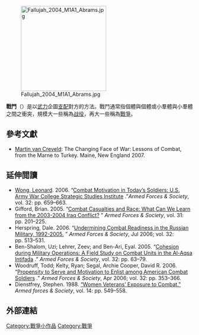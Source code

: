 {{Unreferenced|time=2017-07-27T05:59:56+00:00}}
{{not|決鬥}}
[[File:Fallujah_2004_M1A1_Abrams.jpg|230px]]

'''戰鬥'''（{{lang-en|combat}}）是以[[武力|武力]]企圖[[支配|支配]]對方的方法。戰鬥通常指個體與個體或小羣體與小羣體之間之衝突，規模大一些稱為[[战役|战役]]，再大一些稱為[[戰爭|戰爭]]。

==參考文獻==
{{refbegin}}
* [[Martin_van_Creveld|Martin van Creveld]]: The Changing Face of War: Lessons of Combat, from the Marne to Turkey. Maine, New England 2007.
{{refend}}

==延伸閲讀==
{{refbegin|2}}
*[[Wong,_Leonard|Wong, Leonard]]. 2006. “[http://afs.sagepub.com/cgi/content/abstract/32/4/659 Combat Motivation in Today’s Soldiers: U.S. Army War College Strategic Studies Institute] {{Wayback|url=http://afs.sagepub.com/cgi/content/abstract/32/4/659 |date=20100224011000 }}.”''Armed Forces & Society'', vol. 32: pp. 659–663. 
*Gifford, Brian. 2005. “[http://afs.sagepub.com/cgi/content/abstract/31/2/201 Combat Casualties and Race: What Can We Learn from the 2003-2004 Iraq Conflict?] {{Wayback|url=http://afs.sagepub.com/cgi/content/abstract/31/2/201 |date=20061017172822 }}” ''Armed Forces & Society'', vol. 31: pp. 201–225. 
*Herspring, Dale. 2006. “[http://afs.sagepub.com/cgi/content/abstract/32/4/513 Undermining Combat Readiness in the Russian Military, 1992-2005.] {{Wayback|url=http://afs.sagepub.com/cgi/content/abstract/32/4/513 |date=20090401045851 }}” ''Armed Forces & Society'', Jul 2006; vol. 32: pp. 513–531. 
*Ben-Shalom, Uzi; Lehrer, Zeev; and Ben-Ari, Eyal. 2005. “[http://afs.sagepub.com/cgi/content/abstract/32/1/63 Cohesion during Military Operations: A Field Study on Combat Units in the Al-Aqsa Intifada] {{Wayback|url=http://afs.sagepub.com/cgi/content/abstract/32/1/63 |date=20090331085954 }}.” ''Armed Forces & Society'', vol. 32: pp. 63–79. 
*Woodruff, Todd; Kelty, Ryan; Segal, Archie Cooper, David R. 2006. “[http://afs.sagepub.com/cgi/content/abstract/32/3/353 Propensity to Serve and Motivation to Enlist among American Combat Soldiers] {{Wayback|url=http://afs.sagepub.com/cgi/content/abstract/32/3/353 |date=20090331091849 }}.” ''Armed Forces & Society'', Apr 2006; vol. 32: pp. 353–366. 
*Dienstfrey, Stephen. 1988. [http://afs.sagepub.com/cgi/content/abstract/14/4/549 “Women Veterans’ Exposure to Combat.”] {{Wayback|url=http://afs.sagepub.com/cgi/content/abstract/14/4/549 |date=20061017201243 }} ''Armed forces & Society'', vol. 14: pp. 549–558. 
{{refend}}

==外部連結==
{{wikivoyage|戰區安全}}

{{War-stub}}

[[Category:戰爭小作品|Category:戰爭小作品]]
[[Category:戰爭|Category:戰爭]]